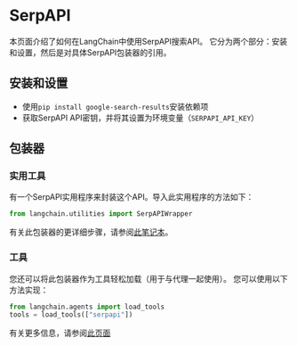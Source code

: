 # SerpAPI

本页面介绍了如何在LangChain中使用SerpAPI搜索API。
它分为两个部分：安装和设置，然后是对具体SerpAPI包装器的引用。

## 安装和设置
- 使用`pip install google-search-results`安装依赖项
- 获取SerpAPI API密钥，并将其设置为环境变量（`SERPAPI_API_KEY`）

## 包装器

### 实用工具

有一个SerpAPI实用程序来封装这个API。导入此实用程序的方法如下：

```python
from langchain.utilities import SerpAPIWrapper
```

有关此包装器的更详细步骤，请参阅[此笔记本](/docs/modules/agents/tools/integrations/serpapi.html)。

### 工具

您还可以将此包装器作为工具轻松加载（用于与代理一起使用）。
您可以使用以下方法实现：
```python
from langchain.agents import load_tools
tools = load_tools(["serpapi"])
```

有关更多信息，请参阅[此页面](/docs/modules/agents/tools)

